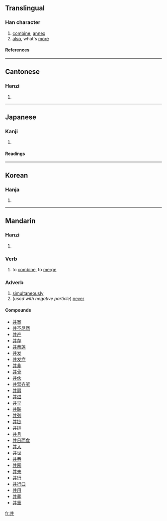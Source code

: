{{see|幷|並|併}}

==Translingual==
===Han character===
{{Han char|rn=51|rad=干|as=05|sn=8|four=8044<sub>1</sub>|canj=廿廿 (TT), X廿廿 (XTT)}}
# [[combine]], [[annex]]
# [[also]], what's [[more]]
====References====
{{Han ref|kx=0340.031|dkj=09170|dj=0649.020|hdz=10242.060|uh=5E76|ud=24182|bh=A67D|bd=42621}}
----
==Cantonese==
===Hanzi===
{{yue-hanzi|jyut=|y=bing1, bing3}}
# {{defn|Cantonese}}
----
==Japanese==
===Kanji===
{{ja-kanji|grade=|rs=干05}}
# {{defn|Japanese}} 
====Readings====
{{ja-readings|on=ヘイ (hei), ヒョウ (hyō)|kun=[[あわせる]] (awaseru), [[ならぶ]] (narabu)}}
----
==Korean==
===Hanja===
{{ko-hanja|hangeul=경|rv=yeong|mr=yŏng}}
# {{defn|Korean}}
----
==Mandarin==
===Hanzi===
{{cmn-hanzi|tra=[[並]], [[併]]|pin=[[bìng]] (bing4)|wg=ping<sup>4</sup>}}
# {{defn|Mandarin}}

===Verb===

# to [[combine]], to [[merge]]

===Adverb===

# [[simultaneously]]
#(''used with negative particle'') [[never]]

====Compounds====
*[[并案]]
*[[并不尽然]]
*[[并产]]
*[[并存]]
*[[并蒂莲]]
*[[并发]]
*[[并发症]]
*[[并非]]
*[[并骨]]
*[[并伙]]
*[[并驾齐驱]]
*[[并肩]]
*[[并进]]
*[[并举]]
*[[并联]]
*[[并列]]
*[[并拢]]
*[[并排]]
*[[并且]]
*[[并日而食]]
*[[并入]]
*[[并世]]
*[[并吞]]
*[[并网]]
*[[并未]]
*[[并行]]
*[[并行口]]
*[[并用]]
*[[并葬]]
*[[并重]]

[[fr:并]]
